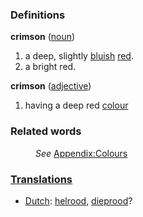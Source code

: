 ===Definitions===
;'''crimson''' ([[noun]])
#a deep, slightly [[blue|bluish]] [[red]].
#a bright red. 
;'''crimson''' ([[adjective]])
#having a deep red [[color|colour]]
===Related words===
:''See'' [[Wiktionary_Appendix:Colours|Appendix:Colours]]

===[[Translation]]s===
*[[Dutch]]: [[helrood]], [[dieprood]]?